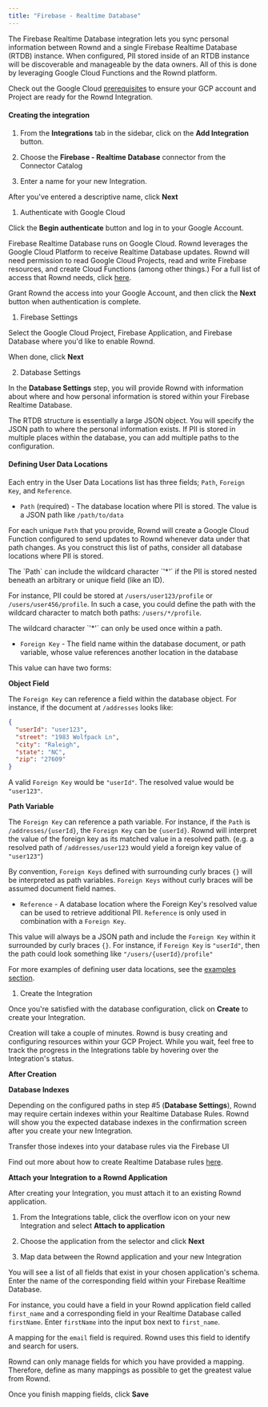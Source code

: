 ```yaml
---
title: "Firebase - Realtime Database"
---
```


The Firebase Realtime Database integration lets you sync personal information
between Rownd and a single Firebase Realtime Database (RTDB) instance. When
configured, PII stored inside of an RTDB instance will be discoverable and
manageable by the data owners. All of this is done by leveraging Google Cloud
Functions and the Rownd platform.

Check out the Google Cloud
[prerequisites](/rownd/guides/configuration/integrations/firebase-realtime-database/google-cloud-platform-requirements)
to ensure your GCP account and Project are ready for the Rownd Integration.

#### Creating the integration

1. From the **Integrations** tab in the sidebar, click on the **Add
   Integration** button.

2. Choose the **Firebase - Realtime Database** connector from the Connector
   Catalog

3. Enter a name for your new Integration.

After you've entered a descriptive name, click **Next**

1.  Authenticate with Google Cloud

Click the **Begin authenticate** button and log in to your Google Account.

Firebase Realtime Database runs on Google Cloud. Rownd leverages the Google
Cloud Platform to receive Realtime Database updates. Rownd will need permission
to read Google Cloud Projects, read and write Firebase resources, and create
Cloud Functions (among other things.) For a full list of access that Rownd
needs, click
[here](/rownd/guides/configuration/integrations/firebase-realtime-database/google-cloud-platform-requirements#access-requirements).

Grant Rownd the access into your Google Account, and then click the **Next**
button when authentication is complete.

1.  Firebase Settings

Select the Google Cloud Project, Firebase Application, and Firebase Database
where you'd like to enable Rownd.

When done, click **Next**

2.  Database Settings

In the **Database Settings** step, you will provide Rownd with information about
where and how personal information is stored within your Firebase Realtime
Database.

The RTDB structure is essentially a large JSON object. You will specify the JSON
path to where the personal information exists. If PII is stored in multiple
places within the database, you can add multiple paths to the configuration.

#### Defining User Data Locations

Each entry in the User Data Locations list has three fields; `Path`,
`Foreign Key`, and `Reference`.

- `Path` (required) - The database location where PII is stored. The value is a
  JSON path like `/path/to/data`

For each unique `Path` that you provide, Rownd will create a Google Cloud
Function configured to send updates to Rownd whenever data under that path
changes. As you construct this list of paths, consider all database locations
where PII is stored.

<Info>
The `Path` can include the wildcard character `'*'` if the PII is stored nested
beneath an arbitrary or unique field (like an ID).

For instance, PII could be stored at `/users/user123/profile` or
`/users/user456/profile`. In such a case, you could define the path with the
wildcard character to match both paths: `/users/*/profile`.

</Info>

<Warning>
  The wildcard character `'*'` can only be used once within a path.
</Warning>

- `Foreign Key` \- The field name within the database document, or path
  variable, whose value references another location in the database

This value can have two forms:

**Object Field**

The `Foreign Key` can reference a field within the database object. For
instance, if the document at `/addresses` looks like:

```json
{
  "userId": "user123",
  "street": "1983 Wolfpack Ln",
  "city": "Raleigh",
  "state": "NC",
  "zip": "27609"
}
```

A valid `Foreign Key` would be `"userId"`. The resolved value would be
`"user123"`.

**Path Variable**

The `Foreign Key` can reference a path variable. For instance, if the `Path` is
`/addresses/{userId}`, the `Foreign Key` can be `{userId}`. Rownd will interpret
the value of the foreign key as its matched value in a resolved path. (e.g. a
resolved path of `/addresses/user123` would yield a foreign key value of
`"user123"`)

By convention, `Foreign Keys` defined with surrounding curly braces `{}` will be
interpreted as path variables. `Foreign Keys` without curly braces will be
assumed document field names.

- `Reference` \- A database location where the Foreign Key's resolved value can
  be used to retrieve additional PII. `Reference` is only used in combination
  with a `Foreign Key`.

This value will always be a JSON path and include the `Foreign Key` within it
surrounded by curly braces `{}`. For instance, if `Foreign Key` is `"userId"`,
then the path could look something like `"/users/{userId}/profile"`

For more examples of defining user data locations, see the
[examples section](/rownd/guides/configuration/integrations/firebase-realtime-database/examples-defining-user-data-locations).

1.  Create the Integration

Once you're satisfied with the database configuration, click on **Create** to
create your Integration.

Creation will take a couple of minutes. Rownd is busy creating and configuring
resources within your GCP Project. While you wait, feel free to track the
progress in the Integrations table by hovering over the Integration's status.

**After Creation**

**Database Indexes**

Depending on the configured paths in step #5 (**Database Settings**), Rownd may
require certain indexes within your Realtime Database Rules. Rownd will show you
the expected database indexes in the confirmation screen after you create your
new Integration.

Transfer those indexes into your database rules via the Firebase UI

Find out more about how to create Realtime Database rules
[here](https://firebase.google.com/docs/database/security/indexing-data).

**Attach your Integration to a Rownd Application**

After creating your Integration, you must attach it to an existing Rownd
application.

1. From the Integrations table, click the overflow icon on your new Integration
   and select **Attach to application**

2. Choose the application from the selector and click **Next**

3. Map data between the Rownd application and your new Integration

You will see a list of all fields that exist in your chosen application's
schema. Enter the name of the corresponding field within your Firebase Realtime
Database.

For instance, you could have a field in your Rownd application field called
`first_name` and a corresponding field in your Realtime Database called
`firstName`. Enter `firstName` into the input box next to `first_name`.

A mapping for the `email` field is required. Rownd uses this field to identify
and search for users.

Rownd can only manage fields for which you have provided a mapping. Therefore,
define as many mappings as possible to get the greatest value from Rownd.

Once you finish mapping fields, click **Save**
